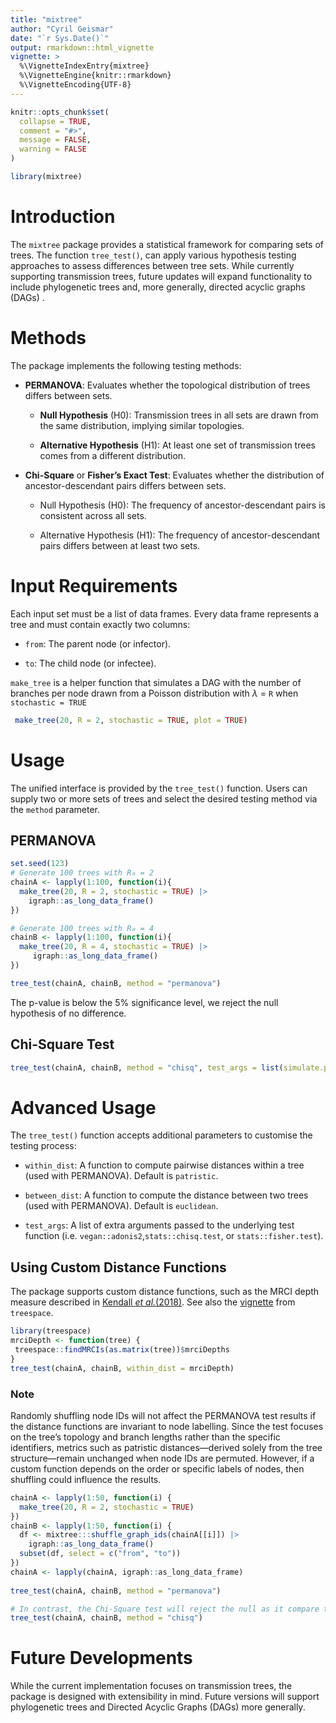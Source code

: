 ```yaml
---
title: "mixtree"
author: "Cyril Geismar"
date: "`r Sys.Date()`"
output: rmarkdown::html_vignette
vignette: >
  %\VignetteIndexEntry{mixtree}
  %\VignetteEngine{knitr::rmarkdown}
  %\VignetteEncoding{UTF-8}
---
```


```r
knitr::opts_chunk$set(
  collapse = TRUE,
  comment = "#>",
  message = FALSE,
  warning = FALSE
)
```

```r
library(mixtree)
```

# Introduction

The `mixtree` package provides a statistical framework for comparing sets of trees. The function `tree_test()`, can apply various hypothesis testing approaches to assess differences between tree sets. While currently supporting transmission trees, future updates will expand functionality to include phylogenetic trees and, more generally, directed acyclic graphs (DAGs) .

# Methods

The package implements the following testing methods:

-   **PERMANOVA**: Evaluates whether the topological distribution of trees differs between sets.

    -   **Null Hypothesis** (H0): Transmission trees in all sets are drawn from the same distribution, implying similar topologies.

    -   **Alternative Hypothesis** (H1): At least one set of transmission trees comes from a different distribution.

-   **Chi-Square** or **Fisher’s Exact Test**: Evaluates whether the distribution of ancestor-descendant pairs differs between sets.

    -   Null Hypothesis (H0): The frequency of ancestor-descendant pairs is consistent across all sets.

    -   Alternative Hypothesis (H1): The frequency of ancestor-descendant pairs differs between at least two sets.

# Input Requirements

Each input set must be a list of data frames. Every data frame represents a tree and must contain exactly two columns:

-   `from`: The parent node (or infector).

-   `to`: The child node (or infectee).

`make_tree` is a helper function that simulates a DAG with the number of branches per node drawn from a Poisson distribution with $\lambda$ = `R` when `stochastic = TRUE`

```r
 make_tree(20, R = 2, stochastic = TRUE, plot = TRUE)
```

# Usage

The unified interface is provided by the `tree_test()` function. Users can supply two or more sets of trees and select the desired testing method via the `method` parameter.

## PERMANOVA

```r
set.seed(123)
# Generate 100 trees with R₀ = 2
chainA <- lapply(1:100, function(i){
  make_tree(20, R = 2, stochastic = TRUE) |>
    igraph::as_long_data_frame()
})

# Generate 100 trees with R₀ = 4
chainB <- lapply(1:100, function(i){
  make_tree(20, R = 4, stochastic = TRUE) |>
     igraph::as_long_data_frame()
})

tree_test(chainA, chainB, method = "permanova")
```

The p-value is below the 5% significance level, we reject the null hypothesis of no difference.

## Chi-Square Test

```r
tree_test(chainA, chainB, method = "chisq", test_args = list(simulate.p.value = TRUE, B = 999))

```

# Advanced Usage

The `tree_test()` function accepts additional parameters to customise the testing process:

-   `within_dist`: A function to compute pairwise distances within a tree (used with PERMANOVA). Default is `patristic`.

-   `between_dist`: A function to compute the distance between two trees (used with PERMANOVA). Default is `euclidean`.

-   `test_args`: A list of extra arguments passed to the underlying test function (i.e. `vegan::adonis2`,`stats::chisq.test`, or `stats::fisher.test`).

## Using Custom Distance Functions

The package supports custom distance functions, such as the MRCI depth measure described in [Kendall *et al.*(2018)](https://projecteuclid.org/journals/statistical-science/volume-33/issue-1/Estimating-Transmission-from-Genetic-and-Epidemiological-Data--A-Metric/10.1214/17-STS637.full). See also the [vignette](https://thibautjombart.github.io/treespace/articles/TransmissionTreesVignette.html) from `treespace`.

```r
library(treespace)
mrciDepth <- function(tree) {
 treespace::findMRCIs(as.matrix(tree))$mrciDepths
}
tree_test(chainA, chainB, within_dist = mrciDepth)
```

### Note

Randomly shuffling node IDs will not affect the PERMANOVA test results if the distance functions are invariant to node labelling. Since the test focuses on the tree’s topology and branch lengths rather than the specific identifiers, metrics such as patristic distances—derived solely from the tree structure—remain unchanged when node IDs are permuted. However, if a custom function depends on the order or specific labels of nodes, then shuffling could influence the results.

```r
chainA <- lapply(1:50, function(i) {
  make_tree(20, R = 2, stochastic = TRUE)
})
chainB <- lapply(1:50, function(i) {
  df <- mixtree:::shuffle_graph_ids(chainA[[i]]) |>
    igraph::as_long_data_frame()
  subset(df, select = c("from", "to"))
})
chainA <- lapply(chainA, igraph::as_long_data_frame)
  
tree_test(chainA, chainB, method = "permanova")

# In contrast, the Chi-Square test will reject the null as it compare the distribution of of ancestries for each case
tree_test(chainA, chainB, method = "chisq")
```

# Future Developments

While the current implementation focuses on transmission trees, the package is designed with extensibility in mind. Future versions will support phylogenetic trees and Directed Acyclic Graphs (DAGs) more generally.
